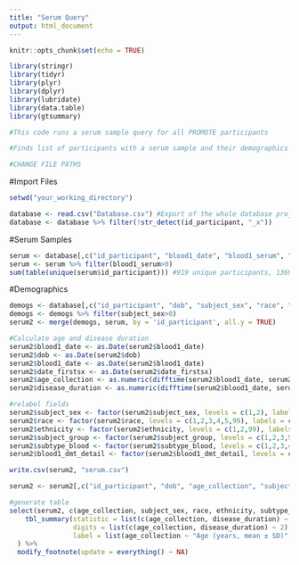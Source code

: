```yaml
---
title: "Serum Query"
output: html_document
---
```


```r
knitr::opts_chunk$set(echo = TRUE)
```
```r
library(stringr)
library(tidyr)
library(plyr)
library(dplyr)
library(lubridate)
library(data.table)
library(gtsummary)

#This code runs a serum sample query for all PROMOTE participants

#Finds list of participants with a serum sample and their demographics

#CHANGE FILE PATHS

```

#Import Files
```r
setwd("your_working_directory")

database <- read.csv("Database.csv") #Export of the whole database project
database <- database %>% filter(!str_detect(id_participant, "_x"))

```

#Serum Samples
```r
serum <- database[,c("id_participant", "blood1_date", "blood1_serum", "subtype_blood", "blood1_dmt_detail")]
serum <- serum %>% filter(blood1_serum>0)
sum(table(unique(serum$id_participant))) #919 unique participants, 1369 samples

```

#Demographics
```r
demogs <- database[,c("id_participant", "dob", "subject_sex", "race", "ethnicity", "subject_group", "date_firstsx", "date_msdx")]
demogs <- demogs %>% filter(subject_sex>0)
serum2 <- merge(demogs, serum, by = 'id_participant', all.y = TRUE)

#Calculate age and disease duration
serum2$blood1_date <- as.Date(serum2$blood1_date)
serum2$dob <- as.Date(serum2$dob)
serum2$blood1_date <- as.Date(serum2$blood1_date)
serum2$date_firstsx <- as.Date(serum2$date_firstsx)
serum2$age_collection <- as.numeric(difftime(serum2$blood1_date, serum2$dob, units="weeks")/52.25)
serum2$disease_duration <- as.numeric(difftime(serum2$blood1_date, serum2$date_firstsx, units="weeks")/52.25)

#relabel fields
serum2$subject_sex <- factor(serum2$subject_sex, levels = c(1,2), labels = c("Male", "Female"))
serum2$race <- factor(serum2$race, levels = c(1,2,3,4,5,99), labels = c("Black", "American Indian or Alaska Native", "Asian", "Caucasian", "Multi-racial", "Not Sure"))
serum2$ethnicity <- factor(serum2$ethnicity, levels = c(1,2,99), labels = c("Hispanic or Latino", "Non-Hispanic or Latino", "Not Sure"))
serum2$subject_group <- factor(serum2$subject_group, levels = c(1,2,3,99), labels = c("MS", "Other NID", "Controls", "Unknown"))
serum2$subtype_blood <- factor(serum2$subtype_blood, levels = c(1,2,3,4,5,6,99), labels = c("CIS", "RIS", "RRMS", "SPMS", "PPMS", "NMO", "Does not have MS"))
serum2$blood1_dmt_detail <- factor(serum2$blood1_dmt_detail, levels = c(1,2,3,4,5,6,7,8,9,10,11,12,13,14,15,16,17,18,19,20,21,22,23,24,25,26,99), labels = c("Aubagio", "Avonex", "Betaseron", "Copaxone", "Extavia", "Gilenya", "Novantrone", "Rebif", "Tecfidera", "Tysabri", "Other", "Lemtrada",  "Ocrevus", "Plegridy", "Zinbryta", "Rituxan", "Mavenclad", "Mayzent", "Vumerity", "Zeposia", "Kesimpta", "Soliris", "Uplizna", "Enspryng", "Ponvory", "Bafiertam", "None"))

write.csv(serum2, "serum.csv")

serum2 <- serum2[,c("id_participant", "dob", "age_collection", "subject_sex", "race", "ethnicity", "subject_group", "blood1_date", "subtype_blood", "disease_duration", "blood1_dmt_detail")]

#generate table
select(serum2, c(age_collection, subject_sex, race, ethnicity, subtype_blood, disease_duration, blood1_dmt_detail)) %>%
    tbl_summary(statistic = list(c(age_collection, disease_duration) ~ "{mean} ({sd})"),
                digits = list(c(age_collection, disease_duration) ~ 2),
                label = list(age_collection ~ "Age (years, mean ± SD)", disease_duration ~ "Disease Duration (years, mean ± SD)", subject_sex ~ "Sex (n, % of cohort)", race ~ "Race (n, % of cohort)", ethnicity ~ "Ethnicity (n, % of cohort)", subtype_blood ~ "Disease Subtype (n, % of cohort)", blood1_dmt_detail ~ "DMT (n, % of cohort)")
  ) %>%
  modify_footnote(update = everything() ~ NA)


```



